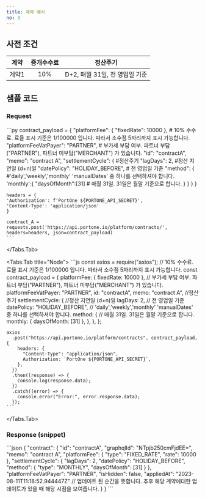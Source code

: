 ```yaml
---
title: 계약 예시
no: 3
---
```



## 사전 조건

| 계약|중개수수료|           정산주기           |
|:---:|:--------:|:----------------------------:|
|계약1|    10%   |D+2, 매월 31일, 전 영업일 기준|

## 샘플 코드

### Request

<Tabs>
  <Tabs.Tab title="Python">
    ```py
    contract_payload = {
    "platformFee": {
      "fixedRate": 10000
      }, # 10% 수수료. 료율 표시 기준은 1/100000 입니다. 따라서 소수점 5자리까지 표시 가능합니다.
    "platformFeeVatPayer": "PARTNER", # 부가세 부담 여부. 파트너 부담("PARTNER"), 파트너 미부담("MERCHANT") 가 있습니다.
    "id": "contractA",
    "memo": "contract A",
    "settlementCycle": { #정산주기
      "lagDays": 2, #정산 지연일 (d+n)일
      "datePolicy": "HOLIDAY_BEFORE", # 전 영업일 기준
      "method": { #'daily','weekly','monthly' 'manualDates' 중 하나를 선택하셔야 합니다.
        'monthly':{
          "daysOfMonth":[31] # 매월 31일. 31일은 월말 기준으로 합니다.
          }
        }
      }
    }

    headers = {
    'Authorization': f'PortOne ${PORTONE_API_SECRET}',
    'Content-Type': 'application/json'
    }

    contract_A = requests.post('https://api.portone.io/platform/contracts/', headers=headers, json=contract_payload)
    ```
  </Tabs.Tab>

  <Tabs.Tab title="Node">
    ```js
    const axios = require("axios");
    // 10% 수수료. 료율 표시 기준은 1/100000 입니다. 따라서 소수점 5자리까지 표시 가능합니다.
    const contract_payload = {
      platformFee: { fixedRate: 10000 },
      // 부가세 부담 여부. 파트너 부담("PARTNER"), 파트너 미부담("MERCHANT") 가 있습니다.
      platformFeeVatPayer: "PARTNER",
      id: "contractA",
      memo: "contract A",
      //정산주기
      settlementCycle: {
        //정산 지연일 (d+n)일
        lagDays: 2,
        // 전 영업일 기준
        datePolicy: "HOLIDAY_BEFORE",
        // 'daily','weekly','monthly' 'manualDates' 중 하나를 선택하셔야 합니다.
        method: {
          // 매월 31일. 31일은 월말 기준으로 합니다.
          monthly: { daysOfMonth: [31] },
        },
      },
    };

    axios
      .post("https://api.portone.io/platform/contracts", contract_payload, {
        headers: {
          "Content-Type": "application/json",
          Authorization: `PortOne ${PORTONE_API_SECRET}`,
        },
      })
      .then((response) => {
        console.log(response.data);
      })
      .catch((error) => {
        console.error("Error:", error.response.data);
      });
    ```
  </Tabs.Tab>
</Tabs>

### Response (snippet)

<Tabs>
  <Tabs.Tab title="snippet">
    ```json
    {
      "contract": {
        "id": "contractA",
        "graphqlId": "NTpjb250cmFjdEE=",
        "memo": "contract A",
        "platformFee": {
          "type": "FIXED_RATE",
          "rate": 10000
        },
        "settlementCycle": {
          "lagDays": 2,
          "datePolicy": "HOLIDAY_BEFORE",
          "method": {
            "type": "MONTHLY",
            "daysOfMonth": [31]
          }
        },
        "platformFeeVatPayer": "PARTNER",
        "isHidden": false,
        "appliedAt": "2023-08-11T11:18:52.944447Z" // 업데이트 된 순간을 뜻합니다. 추후 해당 계약에대한 업데이트가 있을 때 해당 시점을 보여줍니다.
      }
    }
    ```
  </Tabs.Tab>
</Tabs>
